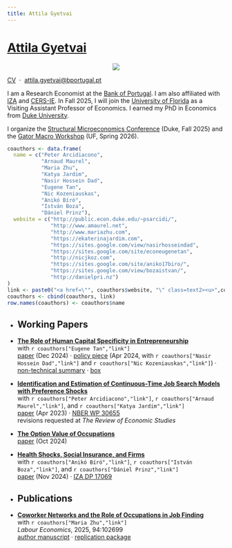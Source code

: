 ```yaml
---
title: Attila Gyetvai
---
```

<h1 class=name><a class=text1 href="pronounce">Attila Gyetvai</a></h1>

<center><img class="photo" src="photo.jpg"/></center>

<p class=menu> 
  <a class=text1 href="CV_AttilaGyetvai.pdf">CV</a> &nbsp;&#183;&nbsp;
  <a class=text1 href="mailto:attila.gyetvai@bportugal.pt">attila.gyetvai@bportugal.pt</a>
</p>
<p class=intro>
  I am a Research Economist at the <a class=text1 href="https://www.bportugal.pt/en/economista/attila-gyetvai">Bank of Portugal</a>. I am also affiliated with <a class=text1 href="https://www.iza.org/person/31081/attila-gyetvai">IZA</a> and <a class=text1 href="https://kti.krtk.hu/en/">CERS-IE</a>. In Fall 2025, I will join the <a class=text1 href="https://economics.clas.ufl.edu">University of Florida</a> as a Visiting Assistant Professor of Economics. I earned my PhD in Economics from <a class=text1 href="https://econ.duke.edu">Duke University</a>.
</p>
<p class=intro>
  I organize the <a class=text1 href="https://sites.google.com/view/structuralmicroconf/current-edition">Structural Microeconomics Conference</a> (Duke, Fall 2025) and the <a class=text1 href="https://sites.google.com/view/gatormacro/workshops">Gator Macro Workshop</a> (UF, Spring 2026).
</p>

```r
coauthors <- data.frame(
  name = c("Peter Arcidiacono", 
           "Arnaud Maurel", 
           "Maria Zhu", 
           "Katya Jardim",
           "Nasir Hossein Dad",
           "Eugene Tan",
           "Nic Kozeniauskas",
           "Anikó Bíró",
           "István Boza",
           "Dániel Prinz"),
  website = c("http://public.econ.duke.edu/~psarcidi/", 
              "http://www.amaurel.net", 
              "http://www.mariazhu.com", 
              "https://ekaterinajardim.com",
              "https://sites.google.com/view/nasirhosseindad",
              "https://sites.google.com/site/econeugenetan",
              "http://nicjkoz.com",
              "https://sites.google.com/site/aniko17biro/",
              "https://sites.google.com/view/bozaistvan/",
              "http://danielpri.nz")
)
link <- paste0("<a href=\"", coauthors$website, "\" class=text2><u>",coauthors$name,"</u></a>")
coauthors <- cbind(coauthors, link)
row.names(coauthors) <- coauthors$name
```


<ul>
  <li><h2>Working Papers</h2></li>
  
  <li> 
    <p> 
      <a class=text1 href="research/GT_HCEntrepRisk.pdf"><b>The Role of Human Capital Specificity in Entrepreneurship</b></a> </br>
      with `r coauthors["Eugene Tan","link"]`</br>
      <a class=text2 href="research/GT_HCEntrepRisk.pdf"><u>paper</u></a> (Dec 2024) &#183; <a class=text2 href="research/GHKT_BdP.pdf"><u>policy piece</u></a> (Apr 2024, with `r coauthors["Nasir Hossein Dad","link"]` and `r coauthors["Nic Kozeniauskas","link"]`) &#183; <a class=text2 href="research/GHKT_BdP_NTS.pdf"><u>non-technical summary</u></a> &#183; <a class=text2 href="research/GHKT_BdP_EIP.pdf"><u>box</u></a>
    </p>
  </li>
  
  <li> 
    <p> 
      <a class=text1 href="research/AGMJ_ContTimeSearch.pdf"><b>Identification and Estimation of Continuous-Time Job Search Models with Preference Shocks</b></a> </br>
      with `r coauthors["Peter Arcidiacono","link"]`, `r coauthors["Arnaud Maurel","link"]`, and `r coauthors["Katya Jardim","link"]` </br>
      <a class=text2 href="research/AGMJ_ContTimeSearch.pdf"><u>paper</u></a> (Apr 2023) &#183; 
      <a class=text2 href="https://www.nber.org/papers/w30655"><u>NBER WP 30655</u></a></br>
      revisions requested at <i>The Review of Economic Studies</i>
    </p>
  </li>
  
  <li> 
    <p> 
      <a class=text1 href="research/AttilaGyetvai_JMP.pdf"><b>The Option Value of Occupations</b></a> </br>
      <a class=text2 href="research/AttilaGyetvai_JMP.pdf"><u>paper</u></a> (Oct 2024)
    </p>
  </li>
  
  <li> 
    <p>
      <a class=text1 href="research/BBGP_HealthShocks.pdf"><b>Health Shocks, Social Insurance, and Firms</b></a> </br>
      with `r coauthors["Anikó Bíró","link"]`, `r coauthors["István Boza","link"]`, and `r coauthors["Dániel Prinz","link"]` </br>
      <a class=text2 href="research/BBGP_HealthShocks.pdf"><u>paper</u></a> (Nov 2024) &#183; 
      <a class=text2 href="http://ftp.iza.org/dp17069.pdf"><u>IZA DP 17069</u></a>
    </p>
  </li>
</ul>


<ul>
  <li><h2>Publications</h2></li>
  
  <li> 
    <p>
      <a class=text1 href="https://doi.org/10.1016/j.labeco.2025.102699"><b>Coworker Networks and the Role of Occupations in Job Finding</b></a> </br>
      with `r coauthors["Maria Zhu","link"]` </br>
      <i>Labour Economics</i>, 2025, 94:102699 </br>
      <a class=text2 href="research/GZ_CoworkerNetworks.pdf"><u>author manuscript</u></a> &#183; 
      <a class=text2 href="research/GZ_CoworkerNetworks_code.zip"><u>replication package</u></a> </br>
    </p>
  </li>
  
</ul>
